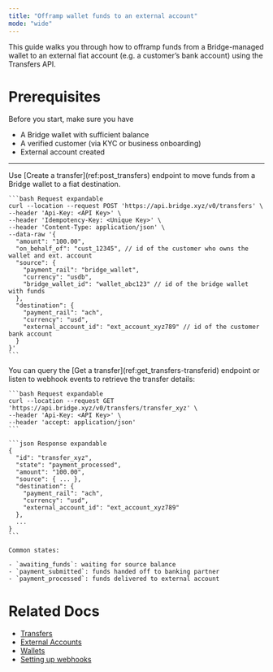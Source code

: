 ```yaml
---
title: "Offramp wallet funds to an external account"
mode: "wide"
---
```


This guide walks you through how to offramp funds from a Bridge-managed wallet to an external fiat account (e.g. a customer’s bank account) using the Transfers API.

# Prerequisites

Before you start, make sure you have

- A Bridge wallet with sufficient balance
- A verified customer (via KYC or business onboarding)
- External account created

---

<Steps>
  <Step title="Step 1: Create a transfer from a Bridge wallet to an external bank account" titleSize="h2">
    Use [Create a transfer](ref:post_transfers) endpoint to move funds from a Bridge wallet to a fiat destination.

    ```bash Request expandable
    curl --location --request POST 'https://api.bridge.xyz/v0/transfers' \
    --header 'Api-Key: <API Key>' \
    --header 'Idempotency-Key: <Unique Key>' \
    --header 'Content-Type: application/json' \
    --data-raw '{
      "amount": "100.00",
      "on_behalf_of": "cust_12345", // id of the customer who owns the wallet and ext. account
      "source": {
        "payment_rail": "bridge_wallet",
        "currency": "usdb",
        "bridge_wallet_id": "wallet_abc123" // id of the bridge wallet with funds
      },
      "destination": {
        "payment_rail": "ach",
        "currency": "usd",
        "external_account_id": "ext_account_xyz789" // id of the customer bank account
      }
    }'
    ```
  </Step>
  <Step title="Step 2: Monitor transfer status" titleSize="h2">
    You can query the [Get a transfer](ref:get_transfers-transferid) endpoint or listen to webhook events to retrieve the transfer details:

    ```bash Request expandable
    curl --location --request GET 'https://api.bridge.xyz/v0/transfers/transfer_xyz' \
    --header 'Api-Key: <API Key>' \
    --header 'accept: application/json'
    ```

    ```json Response expandable
    {
      "id": "transfer_xyz",
      "state": "payment_processed",
      "amount": "100.00",
      "source": { ... },
      "destination": {
        "payment_rail": "ach",
        "currency": "usd",
        "external_account_id": "ext_account_xyz789"
      },
      ...
    }
    ```

    Common states:

    - `awaiting_funds`: waiting for source balance
    - `payment_submitted`: funds handed off to banking partner
    - `payment_processed`: funds delivered to external account
  </Step>
</Steps>

# Related Docs

- [Transfers](/orchestration/transfer/transfer)
- [External Accounts](/api-concepts/external-accounts/bridge)
- [Wallets](/wallets/overview)
- [Setting up webhooks](/guides/getstarted/setupwebhooks)